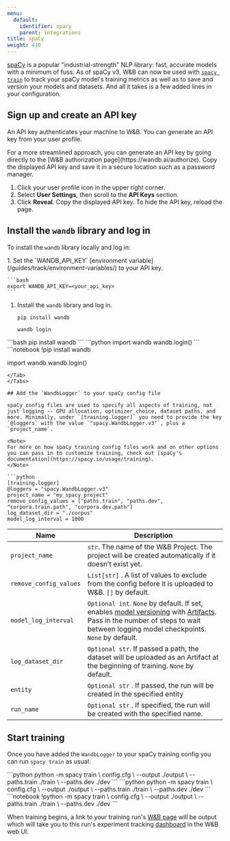```yaml
---
menu:
  default:
    identifier: spacy
    parent: integrations
title: spaCy
weight: 410
---
```

[spaCy](https://spacy.io) is a popular "industrial-strength" NLP library: fast, accurate models with a minimum of fuss. As of spaCy v3, W&B can now be used with [`spacy train`](https://spacy.io/api/cli#train) to track your spaCy model's training metrics as well as to save and version your models and datasets. And all it takes is a few added lines in your configuration.

## Sign up and create an API key

An API key authenticates your machine to W&B. You can generate an API key from your user profile.

<Note>
For a more streamlined approach, you can generate an API key by going directly to the [W&B authorization page](https://wandb.ai/authorize). Copy the displayed API key and save it in a secure location such as a password manager.
</Note>

1. Click your user profile icon in the upper right corner.
1. Select **User Settings**, then scroll to the **API Keys** section.
1. Click **Reveal**. Copy the displayed API key. To hide the API key, reload the page.

## Install the `wandb` library and log in

To install the `wandb` library locally and log in:

<Tabs>
<Tab title="Command Line">
1. Set the `WANDB_API_KEY` [environment variable](/guides/track/environment-variables/) to your API key.

    ```bash
    export WANDB_API_KEY=<your_api_key>
    ```

1. Install the `wandb` library and log in.



    ```shell
    pip install wandb

    wandb login
    ```
</Tab>
<Tab title="Python">
```bash
pip install wandb
```
```python
import wandb
wandb.login()
```
</Tab>
<Tab title="Python notebook">
```notebook
!pip install wandb

import wandb
wandb.login()
```
</Tab>
</Tabs>

## Add the `WandbLogger` to your spaCy config file

spaCy config files are used to specify all aspects of training, not just logging -- GPU allocation, optimizer choice, dataset paths, and more. Minimally, under `[training.logger]` you need to provide the key `@loggers` with the value `"spacy.WandbLogger.v3"`, plus a `project_name`. 

<Note>
For more on how spaCy training config files work and on other options you can pass in to customize training, check out [spaCy's documentation](https://spacy.io/usage/training).
</Note>

```python
[training.logger]
@loggers = "spacy.WandbLogger.v3"
project_name = "my_spacy_project"
remove_config_values = ["paths.train", "paths.dev", "corpora.train.path", "corpora.dev.path"]
log_dataset_dir = "./corpus"
model_log_interval = 1000
```

| Name                   | Description                                                                                                                                                                                                                                                   |
| ---------------------- | ------------------------------------------------------------------------------------------------------------------------------------------------------------------------------------------------------------------------------------------------------------- |
| `project_name`         | `str`. The name of the W&B Project. The project will be created automatically if it doesn’t exist yet.                                                                                                    |
| `remove_config_values` | `List[str]` . A list of values to exclude from the config before it is uploaded to W&B. `[]` by default.                                                                                                                                                     |
| `model_log_interval`   | `Optional int`. `None` by default. If set, enables [model versioning](/guides/registry/) with [Artifacts](/guides/artifacts/). Pass in the number of steps to wait between logging model checkpoints. `None` by default. |
| `log_dataset_dir`      | `Optional str`. If passed a path, the dataset will be uploaded as an Artifact at the beginning of training. `None` by default.                                                                                                            |
| `entity`               | `Optional str` . If passed, the run will be created in the specified entity                                                                                                                                                                                   |
| `run_name`             | `Optional str` . If specified, the run will be created with the specified name.                                                                                                                                                                               |

## Start training

Once you have added the `WandbLogger` to your spaCy training config you can run `spacy train` as usual.

<Tabs>
<Tab title="Command Line">
```python
python -m spacy train \
    config.cfg \
    --output ./output \
    --paths.train ./train \
    --paths.dev ./dev
```
</Tab>
<Tab title="Python">
```python
python -m spacy train \
    config.cfg \
    --output ./output \
    --paths.train ./train \
    --paths.dev ./dev
```
</Tab>
<Tab title="Python notebook">
```notebook
!python -m spacy train \
    config.cfg \
    --output ./output \
    --paths.train ./train \
    --paths.dev ./dev
```
</Tab>
</Tabs>

When training begins, a link to your training run's [W&B page](/guides/runs/) will be output which will take you to this run's experiment tracking [dashboard](/guides/track/workspaces/) in the W&B web UI.
